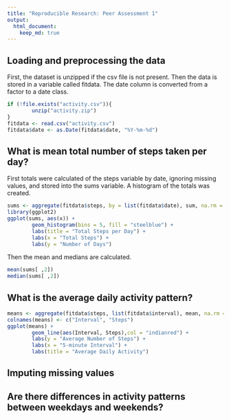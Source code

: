 ```yaml
---
title: "Reproducible Research: Peer Assessment 1"
output: 
  html_document:
    keep_md: true
---
```



## Loading and preprocessing the data

First, the dataset is unzipped if the csv file is not present.  Then the data
is stored in a variable called fitdata.  The date column is converted from a 
factor to a date class.

```r
if (!file.exists("activity.csv")){
        unzip("activity.zip")
}
fitdata <- read.csv("activity.csv")
fitdata$date <- as.Date(fitdata$date, "%Y-%m-%d")
```

## What is mean total number of steps taken per day?

First totals were calculated of the steps variable by date, ignoring missing 
values, and stored into the sums variable.  A histogram of the totals was 
created.

```r
sums <- aggregate(fitdata$steps, by = list(fitdata$date), sum, na.rm = TRUE)
library(ggplot2)
ggplot(sums, aes(x)) + 
        geom_histogram(bins = 5, fill = "steelblue") +
        labs(title = "Total Steps per Day") +
        labs(x = "Total Steps") +
        labs(y = "Number of Days")
```

Then the mean and medians are calculated.

```r
mean(sums[ ,2])
median(sums[ ,2])
```

## What is the average daily activity pattern?

```r
means <- aggregate(fitdata$steps, list(fitdata$interval), mean, na.rm = TRUE)
colnames(means) <- c("Interval", "Steps")
ggplot(means) +
        geom_line(aes(Interval, Steps),col = "indianred") +
        labs(y = "Average Number of Steps") + 
        labs(x = "5-minute Interval") +
        labs(title = "Average Daily Activity")
```
## Imputing missing values



## Are there differences in activity patterns between weekdays and weekends?
